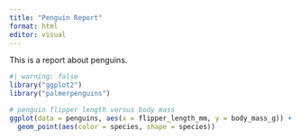 ```yaml
---
title: "Penguin Report"
format: html
editor: visual
---
```


This is a report about penguins.

```r
#| warning: false
library("ggplot2")
library("palmerpenguins")

# penguin flipper length versus body mass
ggplot(data = penguins, aes(x = flipper_length_mm, y = body_mass_g)) +
  geom_point(aes(color = species, shape = species))
```
